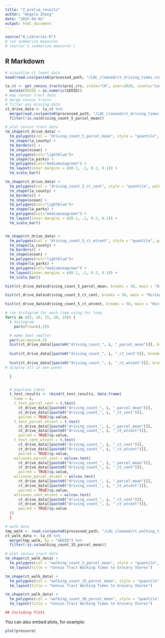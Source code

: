 ```yaml
---
title: "2_prelim_results"
author: "Angela Zhang"
date: "2025-04-02"
output: html_document
---
```


```r
source("0_Libraries.R")
# run summarize measures
# source('2_summarize_measures')
```

## R Markdown


```r
# visualize ct_level data
head(read.csv(paste0(processed_path, "/LAC_cleaned/ct_driving_times.csv"))) 

la_ct <- get_census_tracts(proj_crs, state="CA", year=2020, county="Los Angeles") %>%
  mutate(GEOID = as.numeric(GEOID)) 
# map census tract data 
# merge census tracts
# filter any missing data
ct_drive_data <- la_ct %>%
  merge(read.csv(paste0(processed_path, "/LAC_cleaned/ct_driving_times.csv")) , by = "GEOID") %>%
  filter(!is.na(driving_count_5_parcel_mean)) 

# plot census tract data
tm_shape(ct_drive_data) +
  tm_polygons(col = "driving_count_5_parcel_mean", style = "quantile", palette = "Blues") +
  tm_shape(la_county) +
  tm_borders() +
  tm_shape(ocean) +
  tm_polygons(col="lightblue")+
  tm_shape(la_parks) +
  tm_polygons(col="mediumseagreen") +
  tm_layout(inner.margins = c(0.1, .1, 0.2, 0.1)) +
  tm_scale_bar()

tm_shape(ct_drive_data) +
  tm_polygons(col = "driving_count_5_ct_cent", style = "quantile", palette = "Blues")  +
  tm_shape(la_county) +
  tm_borders() +
  tm_shape(ocean) +
  tm_polygons(col="lightblue")+
  tm_shape(la_parks) +
  tm_polygons(col="mediumseagreen") +
  tm_layout(inner.margins = c(0.1, .1, 0.2, 0.1)) +
  tm_scale_bar()


tm_shape(ct_drive_data) +
  tm_polygons(col = "driving_count_5_ct_wtcent", style = "quantile", palette = "Blues") +
  tm_shape(la_county) +
  tm_borders() +
  tm_shape(ocean) +
  tm_polygons(col="lightblue")+
  tm_shape(la_parks) +
  tm_polygons(col="mediumseagreen") +
  tm_layout(inner.margins = c(0.1, .1, 0.2, 0.1)) +
  tm_scale_bar()


```

```r

hist(ct_drive_data$driving_count_5_parcel_mean, breaks = 50, main = "Histogram", xlab = "Markets with 5 minutes driving time", col = "lightblue")

hist(ct_drive_data$driving_count_5_ct_cent, breaks = 50, main = "Histogram", xlab = "Markets with 5 minutes driving time", col = "lightblue")

hist(ct_drive_data$driving_count_5_ct_wtcent, breaks = 50, main = "Histogram", xlab = "Markets with 5 minutes driving time", col = "lightblue")

# run histogram for each time using for loop
for(i in c(5, 10, 15, 20, 25)) {
  # histogram
    par(mfrow=c(,3))

  # make text smaller
  par(cex.main=0.5)
  hist(ct_drive_data[[paste0("driving_count_", i, "_parcel_mean")]], breaks = 50, main = paste0("Histogram of Markets with ", i, " minutes driving time"), col = "lightblue")
  
  hist(ct_drive_data[[paste0("driving_count_", i, "_ct_cent")]], breaks = 50, main = paste0("Histogram of Markets with ", i, " minutes driving time"), col = "lightblue")
  
  hist(ct_drive_data[[paste0("driving_count_", i, "_ct_wtcent")]], breaks = 50, main = paste0("Histogram of Markets with ", i, " minutes driving time"), col = "lightblue")
# display all in one panel

  }

```

```r



```



```r
  # populate table
  t_test_results <- rbind(t_test_results, data.frame(
    time = i,
    t_test_parcel_cent = t.test(
      ct_drive_data[[paste0("driving_count_", i, "_parcel_mean")]], 
      ct_drive_data[[paste0("driving_count_", i, "_ct_cent")]], 
      paired = TRUE)$p.value,
    t_test_parcel_wtcent = t.test(
      ct_drive_data[[paste0("driving_count_", i, "_parcel_mean")]], 
      ct_drive_data[[paste0("driving_count_", i, "_ct_wtcent")]], 
      paired = TRUE)$p.value,
    t_test_cent_wtcent = t.test(
      ct_drive_data[[paste0("driving_count_", i, "_ct_cent")]], 
      ct_drive_data[[paste0("driving_count_", i, "_ct_wtcent")]], 
      paired = TRUE)$p.value,
    wilcoxon_parcel_cent = wilcox.test(
      ct_drive_data[[paste0("driving_count_", i, "_parcel_mean")]], 
      ct_drive_data[[paste0("driving_count_", i, "_ct_cent")]], 
      paired = TRUE)$p.value,
    wilcoxon_parcel_wtcent = wilcox.test(
      ct_drive_data[[paste0("driving_count_", i, "_parcel_mean")]], 
      ct_drive_data[[paste0("driving_count_", i, "_ct_wtcent")]], 
      paired = TRUE)$p.value,
    wilcoxon_cent_wtcent = wilcox.test(
      ct_drive_data[[paste0("driving_count_", i, "_ct_cent")]], 
      ct_drive_data[[paste0("driving_count_", i, "_ct_wtcent")]], 
      paired = TRUE)$p.value
  ))
  }
```

```r
# walk data
tmp_walk <- read.csv(paste0(processed_path, "/LAC_cleaned/ct_walking_times.csv")) 
ct_walk_data <- la_ct %>%
  merge(tmp_walk, by = "GEOID") %>%
  filter(!is.na(walking_count_15_parcel_mean)) 

# plot census tract data
tm_shape(ct_walk_data) +
  tm_polygons(col = "walking_count_5_parcel_mean", style = "quantile", palette = "Blues") +
  tm_layout(title = "Census Tract Walking Times to Grocery Stores")

tm_shape(ct_walk_data) +
  tm_polygons(col = "walking_count_15_parcel_mean", style = "quantile", palette = "Blues") +
  tm_layout(title = "Census Tract Walking Times to Grocery Stores")

tm_shape(ct_walk_data) +
  tm_polygons(col = "walking_count_30_parcel_mean", style = "quantile", palette = "Blues") +
  tm_layout(title = "Census Tract Walking Times to Grocery Stores")

## Including Plots
```
You can also embed plots, for example:

```r
plot(pressure)
```

